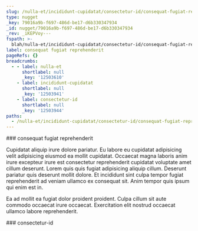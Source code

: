 ```yaml
---
slug: /nulla-et/incididunt-cupidatat/consectetur-id/consequat-fugiat-reprehenderit
type: nugget
_key: 79016a9b-f697-486d-be17-d6b330347934
_id: nugget/79016a9b-f697-486d-be17-d6b330347934
_rev: _iKEPVoy---
fspath: >-
  blah/nulla-et/incididunt-cupidatat/consectetur-id/consequat-fugiat-reprehenderit.md
label: consequat fugiat reprehenderit
pageRefs: {}
breadcrumbs:
  - - label: nulla-et
      shortlabel: null
      _key: '12503610'
    - label: incididunt-cupidatat
      shortlabel: null
      _key: '12503941'
    - label: consectetur-id
      shortlabel: null
      _key: '12503944'
paths:
  - /nulla-et/incididunt-cupidatat/consectetur-id/consequat-fugiat-reprehenderit
---
```


<NuggetArea>
<Nugget slug="/nulla-et/incididunt-cupidatat/consectetur-id/consequat-fugiat-reprehenderit" type="nugget" _key="79016a9b-f697-486d-be17-d6b330347934" _id="nugget/79016a9b-f697-486d-be17-d6b330347934" _rev="_iKEPVoy---" fspath="blah/nulla-et/incididunt-cupidatat/consectetur-id/consequat-fugiat-reprehenderit.md" label="consequat fugiat reprehenderit" paths="/nulla-et/incididunt-cupidatat/consectetur-id/consequat-fugiat-reprehenderit">
<NuggetBody>
### consequat fugiat reprehenderit

Cupidatat aliquip irure dolore pariatur. Eu labore eu cupidatat adipisicing velit adipisicing eiusmod ea mollit cupidatat. Occaecat magna laboris anim irure excepteur irure est consectetur reprehenderit cupidatat voluptate amet cillum deserunt. Lorem quis quis fugiat adipisicing aliquip cillum. Deserunt pariatur quis deserunt mollit dolore. Et incididunt sint culpa tempor fugiat reprehenderit ad veniam ullamco ex consequat sit. Anim tempor quis ipsum qui enim est in.

Ea ad mollit ea fugiat dolor proident proident. Culpa cillum sit aute commodo occaecat irure occaecat. Exercitation elit nostrud occaecat ullamco labore reprehenderit.

</NuggetBody>
<Breadcrumbs>
<Crumbs>
<Crumb _key="12503610" label="nulla-et" /><Crumb _key="12503941" label="incididunt-cupidatat" /><Crumb _key="12503944" label="consectetur-id" />
</Crumbs>
</Breadcrumbs>
</Nugget>

<NuggetsInbound>
</NuggetsInbound>
<NuggetsOutbound>
</NuggetsOutbound>
</NuggetArea>
<PassagesInbound>
<Passage direction="inbound" type="passage" _key="12503944" _id="passage/12503944" _rev="_iKEPVou--_" label="consectetur-id" passage="consectetur-id" fspath="blah/nulla-et/incididunt-cupidatat/consectetur-id" paths="/nulla-et/incididunt-cupidatat/consectetur-id" slug="/nulla-et/incididunt-cupidatat/consectetur-id">
<NuggetBody>
### consectetur-id

</NuggetBody>
<Breadcrumbs>
<Crumbs>
<Crumb _key="12503610" label="nulla-et" /><Crumb _key="12503941" label="incididunt-cupidatat" />
</Crumbs>
</Breadcrumbs>
</Passage>

</PassagesInbound>
<PassagesOutbound>
</PassagesOutbound>